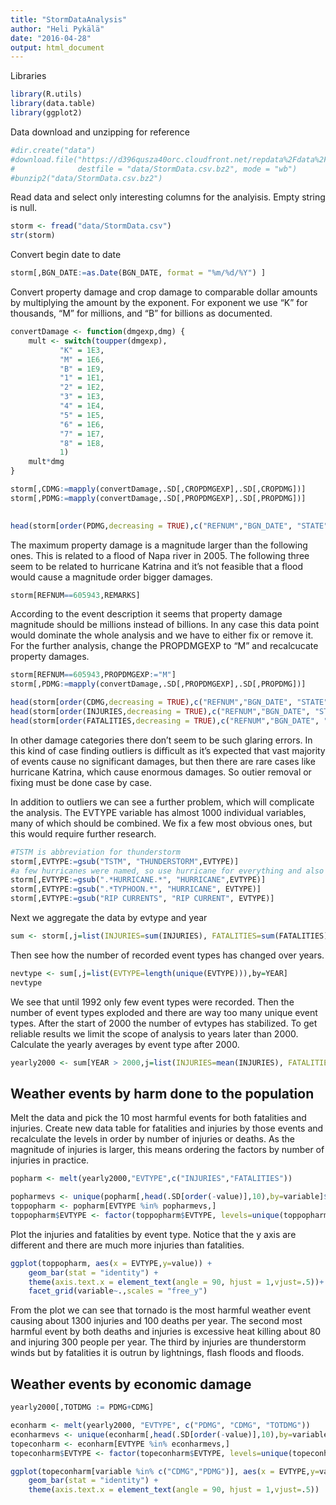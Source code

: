 ```yaml
---
title: "StormDataAnalysis"
author: "Heli Pykälä"
date: "2016-04-28"
output: html_document
---
```


Libraries
```r
library(R.utils)
library(data.table)
library(ggplot2)

```


Data download and unzipping for reference
```r
#dir.create("data")
#download.file("https://d396qusza40orc.cloudfront.net/repdata%2Fdata%2FStormData.csv.bz2", 
#              destfile = "data/StormData.csv.bz2", mode = "wb")
#bunzip2("data/StormData.csv.bz2")
```

Read data and select only interesting columns for the analyisis. Empty string is null.
```r
storm <- fread("data/StormData.csv")
str(storm)
```

Convert begin date to date
```r
storm[,BGN_DATE:=as.Date(BGN_DATE, format = "%m/%d/%Y") ]
```

Convert property damage and crop damage to comparable dollar amounts by multiplying the amount by the exponent. For exponent we use “K” for thousands, “M” for millions, and “B” for billions as documented.
```r
convertDamage <- function(dmgexp,dmg) {
    mult <- switch(toupper(dmgexp),
           "K" = 1E3,
           "M" = 1E6,
           "B" = 1E9,
           "1" = 1E1,
           "2" = 1E2,
           "3" = 1E3,
           "4" = 1E4,
           "5" = 1E5,
           "6" = 1E6,
           "7" = 1E7,
           "8" = 1E8,
           1)
    mult*dmg
}

storm[,CDMG:=mapply(convertDamage,.SD[,CROPDMGEXP],.SD[,CROPDMG])]
storm[,PDMG:=mapply(convertDamage,.SD[,PROPDMGEXP],.SD[,PROPDMG])]
    
```



```r
head(storm[order(PDMG,decreasing = TRUE),c("REFNUM","BGN_DATE", "STATE", "EVTYPE","PROPDMG","PROPDMGEXP", "PDMG"),with=FALSE])

```

The maximum property damage is a magnitude larger than the following ones. This is related to a flood of Napa river in 2005. The following three seem to be related to hurricane Katrina and it's not feasible that a flood would cause a magnitude order bigger damages.

```r
storm[REFNUM==605943,REMARKS]
```

According to the event description it seems that property damage magnitude should be millions instead of billions. In any case this data point would dominate the whole analysis and we have to either fix or remove it. For the further analysis, change the PROPDMGEXP to "M" and recalcucate property damages.
```r
storm[REFNUM==605943,PROPDMGEXP:="M"]
storm[,PDMG:=mapply(convertDamage,.SD[,PROPDMGEXP],.SD[,PROPDMG])]
```

```r
head(storm[order(CDMG,decreasing = TRUE),c("REFNUM","BGN_DATE", "STATE", "EVTYPE","CROPDMG","CROPDMGEXP", "CDMG"),with=FALSE])
head(storm[order(INJURIES,decreasing = TRUE),c("REFNUM","BGN_DATE", "STATE", "EVTYPE","INJURIES","FATALITIES"),with=FALSE])
head(storm[order(FATALITIES,decreasing = TRUE),c("REFNUM","BGN_DATE", "STATE", "EVTYPE","INJURIES","FATALITIES"),with=FALSE])

```

In other damage categories there don't seem to be such glaring errors. In this kind of case finding outliers is difficult as it's expected that vast majority of events cause no significant damages, but then there are rare cases like hurricane Katrina, which cause enormous damages. So outier removal or fixing must be done case by case. 

In addition to outliers we can see a further problem, which will complicate the analysis. The EVTYPE variable has almost 1000 individual variables, many of which should be combined. We fix a few most obvious ones, but this would require further research.


```r
#TSTM is abbreviation for thunderstorm
storm[,EVTYPE:=gsub("TSTM", "THUNDERSTORM",EVTYPE)]
#a few hurricanes were named, so use hurricane for everything and also for typhoons
storm[,EVTYPE:=gsub(".*HURRICANE.*", "HURRICANE",EVTYPE)]
storm[,EVTYPE:=gsub(".*TYPHOON.*", "HURRICANE", EVTYPE)]
storm[,EVTYPE:=gsub("RIP CURRENTS", "RIP CURRENT", EVTYPE)]
```

Next we aggregate the data by evtype and year

```r
sum <- storm[,j=list(INJURIES=sum(INJURIES), FATALITIES=sum(FATALITIES), PDMG = sum(PDMG), CDMG= sum(CDMG)), by=list(EVTYPE,YEAR=year(BGN_DATE))]
```


Then see how the number of recorded event types has changed over years.
```r
nevtype <- sum[,j=list(EVTYPE=length(unique(EVTYPE))),by=YEAR]
nevtype
```

We see that until 1992 only few event types were recorded. Then the number of event types exploded and there are way too many unique event types. After the start of 2000 the number of evtypes has stabilized. To get reliable results we limit the scope of analysis to years later than 2000. Calculate the yearly averages by event type after 2000.


```r
yearly2000 <- sum[YEAR > 2000,j=list(INJURIES=mean(INJURIES), FATALITIES=mean(FATALITIES), PDMG = mean(PDMG), CDMG= mean(CDMG)),by=EVTYPE]

```



## Weather events by harm done to the population

Melt the data and pick the 10 most harmful events for both fatalities and injuries. Create new data table for fatalities and injuries by those events and recalculate the levels in order by number of injuries or deaths. As the magnitude of injuries is larger, this means ordering the factors by number of injuries in practice.

```r
popharm <- melt(yearly2000,"EVTYPE",c("INJURIES","FATALITIES"))

popharmevs <- unique(popharm[,head(.SD[order(-value)],10),by=variable]$EVTYPE)
toppopharm <- popharm[EVTYPE %in% popharmevs,]
toppopharm$EVTYPE <- factor(toppopharm$EVTYPE, levels=unique(toppopharm$EVTYPE[order(-toppopharm$value)]))
```


Plot the injuries and fatalities by event type. Notice that the y axis are different and there are much more injuries than fatalities.
```r
ggplot(toppopharm, aes(x = EVTYPE,y=value)) + 
    geom_bar(stat = "identity") +
    theme(axis.text.x = element_text(angle = 90, hjust = 1,vjust=.5))+
    facet_grid(variable~.,scales = "free_y")
```

From the plot we can see that tornado is the most harmful weather event causing about 1300 injuries and 100 deaths per year. The second most harmful event by both deaths and injuries is excessive heat killing about 80 and injuring 300 people per year. The third by injuries are thunderstorm winds but by fatalities it is outrun by lightnings, flash floods and floods.

## Weather events by economic damage

```r
yearly2000[,TOTDMG := PDMG+CDMG]

econharm <- melt(yearly2000, "EVTYPE", c("PDMG", "CDMG", "TOTDMG"))
econharmevs <- unique(econharm[,head(.SD[order(-value)],10),by=variable]$EVTYPE)
topeconharm <- econharm[EVTYPE %in% econharmevs,]
topeconharm$EVTYPE <- factor(topeconharm$EVTYPE, levels=unique(topeconharm$EVTYPE[order(-topeconharm$value)]))

ggplot(topeconharm[variable %in% c("CDMG","PDMG")], aes(x = EVTYPE,y=value,fill=variable)) + 
    geom_bar(stat = "identity") +
    theme(axis.text.x = element_text(angle = 90, hjust = 1,vjust=.5))
```